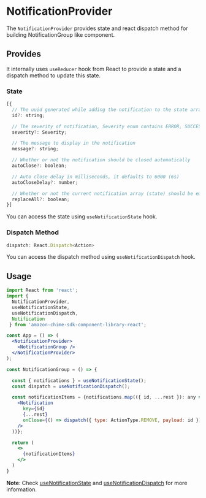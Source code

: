 <Meta title="UI Providers/NotificationProvider" />

# NotificationProvider

The `NotificationProvider` provides state and react dispatch method for building NotificationGroup like component.

## Provides

It internally uses `useReducer` hook from React to provide a state and a dispatch method to update this state.

### State

```javascript
[{
  // The uuid generated while adding the notification to the state array
  id?: string;

  // The severity of notification, Severity enum contains ERROR, SUCCESS, INFO, and WARNING
  severity?: Severity;

  // The message to display in the notification
  message?: string;

  // Whether or not the notification should be closed automatically
  autoClose?: boolean;

  // Auto close delay in milliseconds, it defaults to 6000 (6s)
  autoCloseDelay?: number;

  // Whether or not the current notification array (state) should be emptied
  replaceAll?: boolean;
}]
```

You can access the state using `useNotificationState` hook.

### Dispatch Method

```javascript
dispatch: React.Dispatch<Action>
```

You can access the dispatch method using `useNotificationDispatch` hook.

## Usage

```jsx
import React from 'react';
import {
  NotificationProvider,
  useNotificationState,
  useNotificationDispatch,
  Notification
 } from 'amazon-chime-sdk-component-library-react';

const App = () => (
  <NotificationProvider>
    <NotificationGroup />
  </NotificationProvider>
);

const NotificationGroup = () => {

  const { notifications } = useNotificationState();
  const dispatch = useNotificationDispatch();

  const notificationItems = {notifications.map(({ id, ...rest }): any => (
    <Notification
      key={id}
      {...rest}
      onClose={() => dispatch({ type: ActionType.REMOVE, payload: id })}
    />
  ))};

  return (
    <>
      {notificationItems}
    </>
  )
}
```

**Note**: Check [useNotificationState](/docs/ui-hooks-notification-usenotificationstate--page) and [useNotificationDispatch](/docs/ui-hooks-notification-usenotificationdispatch--page) for more information.
